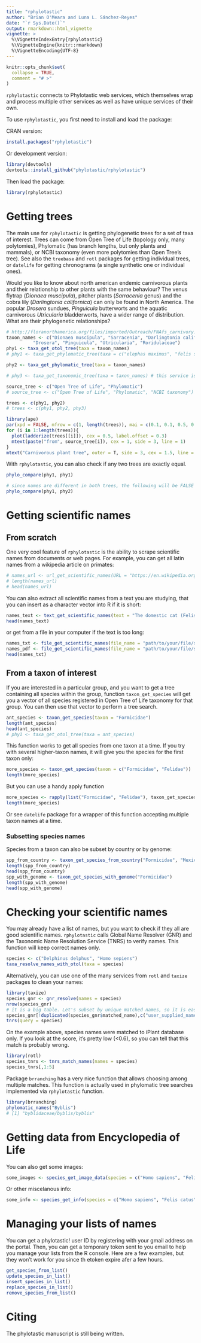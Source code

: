 ```yaml
---
title: "rphylotastic"
author: "Brian O'Meara and Luna L. Sánchez-Reyes"
date: "`r Sys.Date()`"
output: rmarkdown::html_vignette
vignette: >
  %\VignetteIndexEntry{rphylotastic}
  %\VignetteEngine{knitr::rmarkdown}
  %\VignetteEncoding{UTF-8}
---
```


```r
knitr::opts_chunk$set(
  collapse = TRUE,
  comment = "# >"
)
```

`rphylotastic` connects to Phylotastic web services, which themselves wrap and process multiple other services as well as have unique services of their own.

To use `rphylotastic`, you first need to install and load the package:

CRAN version:

```r
install.packages("rphylotastic")
```

Or development version:

```r
library(devtools)
devtools::install_github("phylotastic/rphylotastic")
```

Then load the package:

```r
library(rphylotastic)
```

# Getting trees

The main use for `rphylotastic` is getting phylogenetic trees for a set of taxa of interest. Trees can come from Open Tree of Life (topology only, many polytomies), Phylomatic (has branch lengths, but only plants and mammals), or NCBI taxonomy (even more polytomies than Open Tree's tree). See also the `treebase` and `rotl` packages for getting individual trees, or `datelife` for getting chronograms (a single synthetic one or individual ones).

Would you like to know about north american endemic carnivorous plants and their relationship to other plants with the same behaviour?
The venus flytrap (_Dionaea muscipula_), pitcher plants (_Sarracenia_ genus) and the cobra lily (_Darlingtonia californica_) can only be found in North America. The popular _Drosera_ sundues, _Pinguicula_ butterworts and the aquatic carnivorous _Utricularia_ bladderworts, have a wider range of distribution. What are their phylogenetic relationships?

```r

# http://floranorthamerica.org/files/imported/Outreach/FNAfs_carnivory.pdf
taxon_names <- c("Dionaea muscipula", "Sarracenia", "Darlingtonia californica",
          "Drosera", "Pinguicula", "Utricularia", "Roridulaceae")
phy1 <- taxa_get_otol_tree(taxa = taxon_names)
# phy1 <- taxa_get_phylomatic_tree(taxa = c("elephas maximus", "felis silvestris", "homo sapiens"))

phy2 <- taxa_get_phylomatic_tree(taxa = taxon_names)

# phy3 <- taxa_get_taxonomic_tree(taxa = taxon_names) # this service is giving Error in open.connection(con, "rb") : HTTP error 500. (2018.06.21)

source_tree <- c("Open Tree of Life", "Phylomatic")
# source_tree <- c("Open Tree of Life", "Phylomatic", "NCBI taxonomy")

trees <- c(phy1, phy2)
# trees <- c(phy1, phy2, phy3)

library(ape)
par(xpd = FALSE, mfrow = c(1, length(trees)), mai = c(0.1, 0.1, 0.5, 0.1), oma = c(0, 1, 2, 1))
for (i in 1:length(trees)){
  plot(ladderize(trees[[i]]), cex = 0.5, label.offset = 0.3)
  mtext(paste("from", source_tree[i]), cex = 1, side = 3, line = 1)
}
mtext("Carnivorous plant tree", outer = T, side = 3, cex = 1.5, line = 0)

```

With `rphylotastic`, you can also check if any two trees are exactly equal.
```r

phylo_compare(phy1, phy1)

# since names are different in both trees, the following will be FALSE
phylo_compare(phy1, phy2)
```

# Getting scientific names
## From scratch
One very cool feature of `rphylotastic` is the ability to scrape scientific names from documents or web pages. For example, you can get all latin names from a wikipedia article on primates:

```r
# names_url <- url_get_scientific_names(URL = "https://en.wikipedia.org/wiki/Primate") # this was failing 2018.09.17
# length(names_url)
# head(names_url)
```

You can also extract all scientific names from a text you are studying, that you can insert as a character vector into R if it is short:
```r
names_text <- text_get_scientific_names(text = "The domestic cat (Felis silvestris catus or Felis catus) is a small, typically furry, carnivorous mammal.")
head(names_text)
```

or get from a file in your computer if the text is too long:
```r
names_txt <- file_get_scientific_names(file_name = "path/to/your/file/species.txt")
names_pdf <- file_get_scientific_names(file_name = "path/to/your/file/species.pdf")
head(names_txt)
```


## From a taxon of interest
If you are interested in a particular group, and you want to get a tree containing all species within the group, function `taxon_get_species` will get you a vector of all species registered in Open Tree of Life taxonomy for that group. You can then use that vector to perform a tree search.

```r
ant_species <- taxon_get_species(taxon = "Formicidae")
length(ant_species)
head(ant_species)
# phy1 <- taxa_get_otol_tree(taxa = ant_species)
```
This function works to get all species from one taxon at a time. If you try with several higher-taxon names, it will give you the species for the first taxon only:
```r
more_species <- taxon_get_species(taxon = c("Formicidae", "Felidae"))
length(more_species)
```
But you can use a handy apply function
```r
more_species <- rapply(list("Formicidae", "Felidae"), taxon_get_species)
length(more_species)
```
Or see `datelife` package for a wrapper of this function accepting multiple taxon names at a time.

### Subsetting species names
Species from a taxon can also be subset by country or by genome:
```r
spp_from_country <- taxon_get_species_from_country("Formicidae", "Mexico")
length(spp_from_country)
head(spp_from_country)
spp_with_genome <- taxon_get_species_with_genome("Formicidae")
length(spp_with_genome)
head(spp_with_genome)
```
# Checking your scientific names
You may already have a list of names, but you want to check if they all are good scientific names. `rphylotastic` calls Global Name Resolver (GNR) and the Taxonomic Name Resolution Service (TNRS) to verify names. This function will keep correct names only.

```r
species <- c("Delphinus delphus", "Homo sepiens")
taxa_resolve_names_with_otol(taxa = species)
```
Alternatively, you can use one of the many services from `rotl` and `taxize` packages to clean your names:

```r
library(taxize)
species_gnr <- gnr_resolve(names = species)
nrow(species_gnr)
# it is a big table. Let's subset by unique matched names, so it is easier to choose:
species_gnr[!duplicated(species_gnr$matched_name),c("user_supplied_name", "matched_name")]
tnrs(query = species)
```

On the example above, species names were matched to iPlant database only. If you look at the score, it's pretty low (<0.6), so you can tell that this match is probably wrong.

```r
library(rotl)
species_tnrs <- tnrs_match_names(names = species)
species_tnrs[,1:5]

```
Package `brranching` has a very nice function that allows choosing among multiple matches. This function is actually used in phylomatic tree searches implemented via `rphylotastic` function.

```r
library(brranching)
phylomatic_names("Byblis")
# [1] "byblidaceae/byblis/byblis"
```

# Getting data from Encyclopedia of Life
You can also get some images:

```r
some_images <- species_get_image_data(species = c("Homo sapiens", "Felis catus"))
```

Or other miscelanous info:

```r
some_info <- species_get_info(species = c("Homo sapiens", "Felis catus"))
```

# Managing your lists of names
You can get a phylotastic! user ID by registering with your gmail address on the portal. Then, you can get a temporary token sent to you email to help you manage your lists from the R console. Here are a few examples, but they won't work for you since th etoken expire afer a few hours.
```r
get_species_from_list()
update_species_in_list()
insert_species_in_list()
replace_species_in_list()
remove_species_from_list()
```

# Citing

The phylotastic manuscript is still being written.
